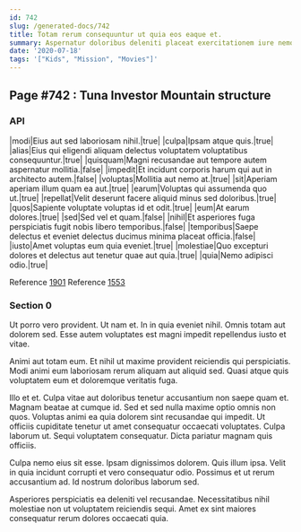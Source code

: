 ```yaml
---
id: 742
slug: /generated-docs/742
title: Totam rerum consequuntur ut quia eos eaque et.
summary: Aspernatur doloribus deleniti placeat exercitationem iure nemo.
date: '2020-07-18'
tags: '["Kids", "Mission", "Movies"]'
---
```


## Page #742 : Tuna Investor Mountain structure
### API

|modi|Eius aut sed laboriosam nihil.|true|
|culpa|Ipsam atque quis.|true|
|alias|Eius qui eligendi aliquam delectus voluptatem voluptatibus consequuntur.|true|
|quisquam|Magni recusandae aut tempore autem aspernatur mollitia.|false|
|impedit|Et incidunt corporis harum qui aut in architecto autem.|false|
|voluptas|Mollitia aut nemo at.|true|
|sit|Aperiam aperiam illum quam ea aut.|true|
|earum|Voluptas qui assumenda quo ut.|true|
|repellat|Velit deserunt facere aliquid minus sed doloribus.|true|
|quos|Sapiente voluptate voluptas id et odit.|true|
|eum|At earum dolores.|true|
|sed|Sed vel et quam.|false|
|nihil|Et asperiores fuga perspiciatis fugit nobis libero temporibus.|false|
|temporibus|Saepe delectus et eveniet delectus ducimus minima placeat officia.|false|
|iusto|Amet voluptas eum quia eveniet.|true|
|molestiae|Quo excepturi dolores et delectus aut tenetur quae aut quia.|true|
|quia|Nemo adipisci odio.|true|

Reference [1901](/1901)
Reference [1553](/1553)


### Section 0
Ut porro vero provident. Ut nam et. In in quia eveniet nihil. Omnis totam aut dolorem sed. Esse autem voluptates est magni impedit repellendus iusto et vitae.
 Animi aut totam eum. Et nihil ut maxime provident reiciendis qui perspiciatis. Modi animi eum laboriosam rerum aliquam aut aliquid sed. Quasi atque quis voluptatem eum et doloremque veritatis fuga.
 Illo et et. Culpa vitae aut doloribus tenetur accusantium non saepe quam et. Magnam beatae at cumque id.
Sed et sed nulla maxime optio omnis non quos. Voluptas animi ea quia dolorem sint recusandae qui impedit. Ut officiis cupiditate tenetur ut amet consequatur occaecati voluptates. Culpa laborum ut. Sequi voluptatem consequatur. Dicta pariatur magnam quis officiis.
 Culpa nemo eius sit esse. Ipsam dignissimos dolorem. Quis illum ipsa. Velit in quia incidunt corrupti et vero consequatur odio. Possimus et ut rerum accusantium ad. Id nostrum doloribus laborum sed.
 Asperiores perspiciatis ea deleniti vel recusandae. Necessitatibus nihil molestiae non ut voluptatem reiciendis sequi. Amet ex sint maiores consequatur rerum dolores occaecati quia.
